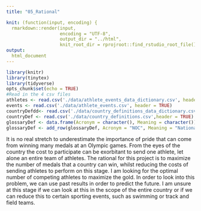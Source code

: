 ```yaml
---
title: "05_Rational"

knit: (function(input, encoding) {
  rmarkdown::render(input,
                    encoding = "UTF-8",
                    output_dir = "../html",
                    knit_root_dir = rprojroot::find_rstudio_root_file())})
output: 
  html_document
---
```



```r
library(knitr)
library(tinytex)
library(tidyverse)
opts_chunk$set(echo = TRUE)
#Read in the 4 csv files
athletes <- read.csv('./data/athlete_events_data_dictionary.csv', header = TRUE)
events <- read.csv('./data/athlete_events.csv', header = TRUE)
countryDefdd<- read.csv('./data/country_definitions_data_dictionary.csv',header = TRUE)
countryDef <- read.csv('./data/country_definitions.csv',header = TRUE)
glossaryDef <- data.frame(Acronym = character(), Meaning = character())
glossaryDef <- add_row(glossaryDef, Acronym = "NOC", Meaning = "National Olympic Committee")
```

It is no real stretch to underestimate the importance of pride that can come from winning many medals at an Olympic games. From the eyes of the country the cost to participate can be exorbitant to send one athlete, let alone an entire team of athletes. The rational for this project is to maximize the number of medals that a country can win, whilst reducing the costs of sending athletes to perform on this stage. I am looking for the optimal number of competing athletes to maximize the gold. In order to look into this problem, we can use past results in order to predict the future. 
I am unsure at this stage if we can look at this in the scope of the entire country or if we can reduce this to certain sporting events, such as swimming or track and field teams. 